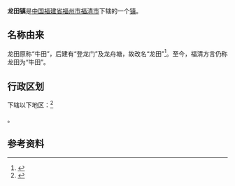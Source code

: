 {{中国乡级行政区|35/01/81/106/000
| 行政区全称 = 龙田镇
| 景观照片文件名 =
| 景观照片描述 =
| 汉语拼音 =long tian zhen
| 通用拼音 =
| 注音符號 =
| 其它标音类型1 =
| 其它标音1 =
| 其它标音类型2 =
| 其它标音2 =
| 其它语言类型1 =
| 其它语言地名1 =
| 其它语言类型2 =
| 其它语言地名2 =
| 上级行政区 = [[福建省|福建省]][[福州市|福州市]][[福清市|福清市]]
| 行政区类别 = [[镇|镇]]
| 总面积 =
| 户籍人口 =
| 户籍人口年份 =
| 常住人口 =
| 常住人口年份 =
| 人口密度 =
| 行政区划 =
| 官方网站 =
| 政府驻地 =
| 邮政编码 =350315
| 毗邻行政区 = 北面为[[海口镇|海口镇]]，南面为[[江镜镇|江镜镇]]和[[港头镇|港头镇]]，西面为[[上迳镇|上迳镇]]，东面为海坛海峡
| 位置图文件名 =
| 位置图描述 =
| 电话区号 = 591
}}
'''龙田镇'''是[[中华人民共和国|中国]][[福建省|福建省]][[福州市|福州市]][[福清市|福清市]]下辖的一个[[镇|镇]]。

== 名称由来 ==
龙田原称“牛田”，后建有“登龙门”及龙舟塘，故改名“龙田”<ref>{{cite book| last =福清市编纂委员会编| first =| authorlink =| coauthors =| title =福清市志| publisher =厦门大学出版社| date =1994-4| location =厦门| pages =三、龙田镇| url =http://www.fzdqw.com/ShowText.asp?ToBook=1100&index=628| doi =| id =| isbn =7-5615-0840-9| deadurl =yes| archiveurl =https://web.archive.org/web/20160304130641/http://www.fzdqw.com/ShowText.asp?ToBook=1100&index=628| archivedate =2016年3月4日| df =| access-date =2009年12月15日}}</ref>。至今，福清方言仍称龙田为“牛田”。

== 行政区划 ==
{{PAGENAMEBASE}}下辖以下地区：<ref>{{PRC admin/ref sgc|35/01/81/106/000}}</ref>

{{PRC admin/children|35/01/81/106/000}}。

== 参考资料 ==

{{reflist}}

{{PRC admin/navcat|35/01/81/106/000}}